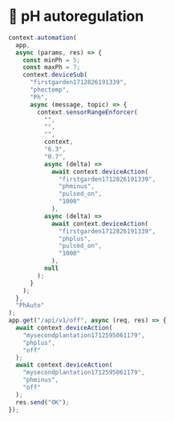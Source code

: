 
# 🧪 pH autoregulation

```js copy filename="phregulation.ts"
context.automation(
  app,
  async (params, res) => {
    const minPh = 5;
    const maxPh = 7;
    context.deviceSub(
      "firstgarden1712826191339",
      "phectemp",
      "Ph",
      async (message, topic) => {
        context.sensorRangeEnforcer(
          "",
          "",
          "",
          context,
          "6.3",
          "0.7",
          async (delta) =>
            await context.deviceAction(
              "firstgarden1712826191339",
              "phminus",
              "pulsed_on",
              "1000"
            ),
          async (delta) =>
            await context.deviceAction(
              "firstgarden1712826191339",
              "phplus",
              "pulsed_on",
              "1000"
            ),
          null
        );
      }
    );
  },
  "PhAuto"
);
app.get("/api/v1/off", async (req, res) => {
  await context.deviceAction(
    "mysecondplantation1712595061179",
    "phplus",
    "off"
  );
  await context.deviceAction(
    "mysecondplantation1712595061179",
    "phminus",
    "off"
  );
  res.send("OK");
});
```
